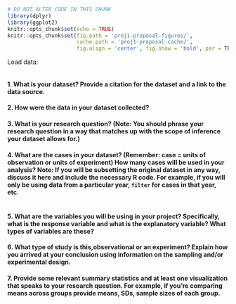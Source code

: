 ```r
# DO NOT ALTER CODE IN THIS CHUNK
library(dplyr)
library(ggplot2)
knitr::opts_chunk$set(echo = TRUE)
knitr::opts_chunk$set(fig.path = 'proj1-proposal-figures/', 
                      cache.path = 'proj1-proposal-cache/', 
                      fig.align = 'center', fig.show = 'hold', par = TRUE)
```

Load data:
```r

```


#### 1. What is your dataset? Provide a citation for the dataset and a link to the data source.


#### 2. How were the data in your dataset collected?


#### 3. What is your research question? (Note: You should phrase your research question in a way that matches up with the scope of inference your dataset allows for.)


#### 4. What are the cases in your dataset?  (Remember: case = units of observation or units of experiment) How many cases will be used in your analysis? Note: If you will be subsetting the original dataset in any way, discuss it here and include the necessary R code. For example, if you will only be using data from a particular year, `filter` for cases in that year, etc.

```r

```


#### 5. What are the variables you will be using in your project? Specifically, what is the response variable and what is the explanatory variable? What types of variables are these?


#### 6. What type of study is this,observational or an experiment? Explain how you arrived at your conclusion using information on the sampling and/or experimental design.


#### 7. Provide some relevant summary statistics and at least one visualization that speaks to your research question. For example, if you're comparing means across groups provide means, SDs, sample sizes of each group.

```r

```

